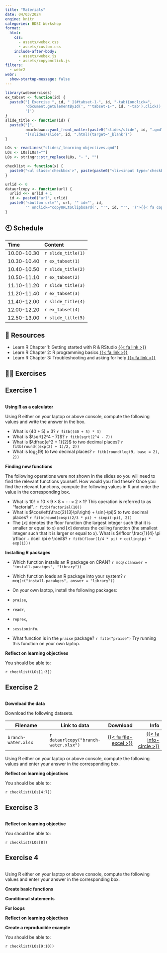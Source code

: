 ```yaml
---
title: "Materials"
date: 04/03/2024
engine: knitr
categories: BDSI Workshop
format: 
  html:
    css: 
      - assets/webex.css
      - assets/custom.css
    include-after-body: 
      - assets/webex.js
      - assets/copyonclick.js
filters:
  - webr2
webr: 
  show-startup-message: false    
---
```


```r
library(webexercises)
ex_tabset <- function(id) {
  paste0("[_Exercise ", id, "_](#tabset-1-", id, "-tab){onclick=",
         'document.getElementById(', "'tabset-1-", id, "-tab').click();",
         '}')
}
slide_title <- function(id) {
  paste0("[", 
         rmarkdown::yaml_front_matter(paste0("slides/slide", id, ".qmd"))$title,
         "](slides/slide", id, ".html){target='_blank'}")
}

LOs <- readLines("slides/_learning-objectives.qmd")
LOs <- LOs[LOs!=""]
LOs <- stringr::str_replace(LOs, "- ", "")

checklist <- function(x) {
  paste0("<ul class='checkbox'>", paste(paste0("<li><input type='checkbox'> ", x, "</li>"), collapse = "\n\n"), "</ul>")
}

urlid <- 0
dataurlcopy <- function(url) {
  urlid <<- urlid + 1
  id <- paste0("url", urlid)
  paste0('<button url="', url, '" id="', id, 
         '" onclick="copyURLtoClipboard(', "'", id, "'", ')">{{< fa copy >}}</button>')
}
```




## 🕙 Schedule


Time | Content 
:-----------|:-----------------|
10.00-10.30 | `r slide_title(1)` |     
10.30-10.40 | `r ex_tabset(1)` |     
10.40-10.50 | `r slide_title(2)`  |     
10.50-11.10 | `r ex_tabset(2)` |      
11.10-11.20 | `r slide_title(3)`  |     
11.20-11.40 | `r ex_tabset(3)` |     
11.40-12.00 | `r slide_title(4)`  |     
12.00-12.20 | `r ex_tabset(4)` |     
12.50-13.00 | `r slide_title(5)`  |     


## 📑 Resources

- Learn R Chapter 1: Getting started with R & RStudio [{{< fa link >}}](https://learnr.numbat.space/chapter1){target="_blank"}
- Learn R Chapter 2: R programming basics [{{< fa link >}}](https://learnr.numbat.space/chapter2){target="_blank"}
- Learn R Chapter 3: Troubleshooting and asking for help [{{< fa link >}}](https://learnr.numbat.space/chapter3){target="_blank"}

## 🏋️‍♀️ Exercises

::: {.panel-tabset}

## Exercise 1

```webr-r




```

**Using R as a calculator**

Using R either on your laptop or above console, compute the following values and write the answer in the box. 

- What is $(40 + 5) \times 3$?   `r fitb((40 + 5) * 3)`
- What is $\sqrt{2^4 - 7}$?   `r fitb(sqrt(2^4 - 7))`
- What is $\dfrac{e^2 + 1}{2}$ to two decimal places?   `r fitb(round((exp(2) + 1)/2, 2))`
- What is $\log_2(9)$ to two decimal places?   `r fitb(round(log(9, base = 2), 2))`


**Finding new functions**

The following operations were not shown in the slides so you will need to find the relevant functions yourself. How would you find these? Once you find the relevant functions, compute the following values in R and enter the value in the corresponding box.

- What is $10! = 10\times 9 \times 8 \times \cdots \times 2 \times 1$? This operation is referred to as "factorial".   `r fitb(factorial(10))`
- What is $\cos\left(\frac{2}{3}\pi\right) + \sin(-\pi)$ to two decimal places?  `r fitb(round(cospi(2/3 * pi) + sinpi(-pi), 2))`
- The $\lfloor x \rfloor$  denotes the floor function (the largest integer such that it is smaller or equal to $x$) and $\lceil x \rceil$ denotes the ceiling function (the smallest integer such that it is larger or equal to $x$). What is $\lfloor \frac{1}{4} \pi \rfloor + \lceil \pi e \rceil$? `r fitb(floor(1/4 * pi) + ceiling(pi * exp(1)))`


**Installing R packages**

- Which function installs an R package on CRAN? `r mcq(c(answer = "install.pacakges", "library"))`
- Which function loads an R package into your system? `r mcq(c("install.pacakges", answer = "library"))`
-  On your own laptop, install the following packages: 
  - `praise`, 
  - `readr`, 
  - `reprex`,
  - `sessioninfo`.

- What function is in the `praise` package? `r fitb("praise")` Try running this function on your own laptop.

**Reflect on learning objectives**

You should be able to:

`r checklist(LOs[1:3])`

## Exercise 2


```webr-r




```

**Download the data**

Download the following datasets.

Filename | Link to data | Download | Info
------ | ---- | ---: | ---:
`branch-water.xlsx` | `r dataurlcopy("branch-water.xlsx")` | <a href='data/branch-water.xlsx' download>{{< fa file-excel >}}</a> | [{{< fa info-circle >}}](https://datacommons.anu.edu.au/DataCommons/rest/display/anudc:6254?layout=def%3adisplay){target="_blank"}


Using R either on your laptop or above console, compute the following values and enter your answer in the corresponding box.


**Reflect on learning objectives**

You should be able to:

`r checklist(LOs[4:7])`

## Exercise 3


```webr-r




```


**Reflect on learning objective**

You should be able to:

`r checklist(LOs[8])`

## Exercise 4


```webr-r




```

Using R either on your laptop or above console, compute the following values and enter your answer in the corresponding box.

**Create basic functions**

**Conditional statements**


**For loops**


**Reflect on learning objectives**

**Create a reproducible example**

You should be able to:

`r checklist(LOs[9:10])`


:::
